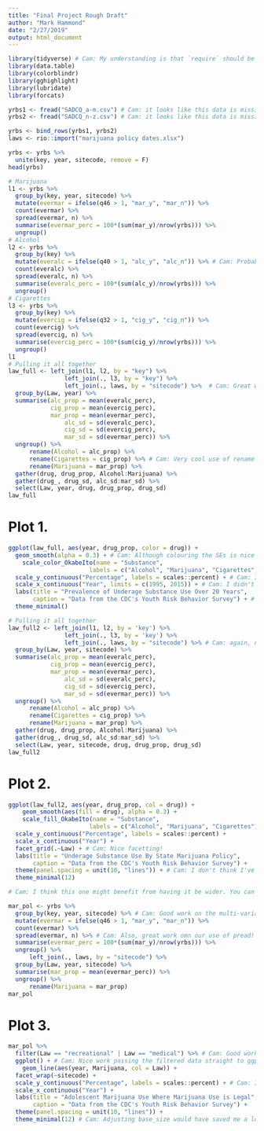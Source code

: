 ```yaml
---
title: "Final Project Rough Draft"
author: "Mark Hammond"
date: "2/27/2019"
output: html_document
---
```


```r
library(tidyverse) # Cam: My understanding is that `require` should be used inside functions. Since you want a missing package to throw an error instead of just a warning, I think library makes sense here. 
library(data.table)
library(colorblindr)
library(gghighlight)
library(lubridate)
library(forcats)
```


```r
yrbs1 <- fread("SADCQ_a-m.csv") # Cam: it looks like this data is missing from the repo.
yrbs2 <- fread("SADCQ_n-z.csv") # Cam: it looks like this data is missing from the repo.

yrbs <- bind_rows(yrbs1, yrbs2)
laws <- rio::import("marijuana policy dates.xlsx")
```

```r
yrbs <- yrbs %>%
  unite(key, year, sitecode, remove = F)
head(yrbs)

# Marijuana
l1 <- yrbs %>% 
  group_by(key, year, sitecode) %>% 
  mutate(evermar = ifelse(q46 > 1, "mar_y", "mar_n")) %>%
  count(evermar) %>%
  spread(evermar, n) %>%
  summarise(evermar_perc = 100*(sum(mar_y)/nrow(yrbs))) %>%
  ungroup()
# Alcohol
l2 <- yrbs %>% 
  group_by(key) %>% 
  mutate(everalc = ifelse(q40 > 1, "alc_y", "alc_n")) %>% # Cam: Probably not the biggest deal, but I've read that using dplyr's `if_else` is actually faster and safer than base's `ifelse`. 
  count(everalc) %>%
  spread(everalc, n) %>%
  summarise(everalc_perc = 100*(sum(alc_y)/nrow(yrbs))) %>%
  ungroup()
# Cigarettes
l3 <- yrbs %>% 
  group_by(key) %>% 
  mutate(evercig = ifelse(q32 > 1, "cig_y", "cig_n")) %>%
  count(evercig) %>%
  spread(evercig, n) %>%
  summarise(evercig_perc = 100*(sum(cig_y)/nrow(yrbs))) %>%
  ungroup()
l1
# Pulling it all together
law_full <- left_join(l1, l2, by = "key") %>%
                left_join(., l3, by = "key") %>%
                left_join(., laws, by = "sitecode") %>%  # Cam: Great work on your left_joins!
  group_by(Law, year) %>% 
  summarise(alc_prop = mean(everalc_perc),
            cig_prop = mean(evercig_perc),
            mar_prop = mean(evermar_perc),
                alc_sd = sd(everalc_perc),
                cig_sd = sd(evercig_perc),
                mar_sd = sd(evermar_perc)) %>%
  ungroup() %>% 
      rename(Alcohol = alc_prop) %>%
      rename(Cigarettes = cig_prop) %>% # Cam: Very cool use of rename the factor levels before you gathered them. 
      rename(Marijuana = mar_prop) %>% 
  gather(drug, drug_prop, Alcohol:Marijuana) %>% 
  gather(drug_, drug_sd, alc_sd:mar_sd) %>% 
  select(Law, year, drug, drug_prop, drug_sd)
law_full
```

# Plot 1.
```r
ggplot(law_full, aes(year, drug_prop, color = drug)) +
  geom_smooth(alpha = 0.3) + # Cam: Although colouring the SEs is nice for distinguishing them, I'm not sure it adds much to this plot. 
    scale_color_OkabeIto(name = "Substance",
                       labels = c("Alcohol", "Marijuana", "Cigarettes")) +
  scale_y_continuous("Percentage", labels = scales::percent) + # Cam: I like the percentage on the y-axis - good work!
  scale_x_continuous("Year", limits = c(1995, 2015)) + # Cam: I didn't know you could title axes directly in scale_*_continuous. That's really cool!
  labs(title = "Prevalence of Underage Substance Use Over 20 Years",
       caption = "Data from the CDC's Youth Risk Behavior Survey") + # Cam: Nice work including a caption!
  theme_minimal()
```


```r
# Pulling it all together
law_full2 <- left_join(l1, l2, by = 'key') %>%
                left_join(., l3, by = 'key') %>%
                left_join(., laws, by = "sitecode") %>% # Cam: again, nice work on the left joins! Although I believe the . might be uneeded, it certainly makes it more redeable!
  group_by(Law, year, sitecode) %>% 
  summarise(alc_prop = mean(everalc_perc),
            cig_prop = mean(evercig_perc),
            mar_prop = mean(evermar_perc),
                alc_sd = sd(everalc_perc),
                cig_sd = sd(evercig_perc),
                mar_sd = sd(evermar_perc)) %>%
  ungroup() %>% 
      rename(Alcohol = alc_prop) %>%
      rename(Cigarettes = cig_prop) %>%
      rename(Marijuana = mar_prop) %>% 
  gather(drug, drug_prop, Alcohol:Marijuana) %>% 
  gather(drug_, drug_sd, alc_sd:mar_sd) %>% 
  select(Law, year, sitecode, drug, drug_prop, drug_sd)
law_full2
```

# Plot 2.
```r

ggplot(law_full2, aes(year, drug_prop, col = drug)) +
    geom_smooth(aes(fill = drug), alpha = 0.3) +
    scale_fill_OkabeIto(name = "Substance",
                       labels = c("Alcohol", "Marijuana", "Cigarettes")) + # Cam: Great use of the labels argument to provide the fill legend. 
  scale_y_continuous("Percentage", labels = scales::percent) +
  scale_x_continuous("Year") +
  facet_grid(.~Law) + # Cam: Nice facetting!
  labs(title = "Underage Substance Use By State Marijuana Policy",
       caption = "Data from the CDC's Youth Risk Behavior Survey") +
  theme(panel.spacing = unit(10, "lines")) + # Cam: I don't think I've ever used panel.spacing; nice addition!
  theme_minimal(12)

# Cam: I think this one might benefit from having it be wider. You can set these manually be including fig.height and fig.width in your block headers. 

```

```r
mar_pol <- yrbs %>% 
  group_by(key, year, sitecode) %>% # Cam: Good work on the multi-variable grouping!
  mutate(evermar = ifelse(q46 > 1, "mar_y", "mar_n")) %>%
  count(evermar) %>%
  spread(evermar, n) %>% # Cam: Also, great work omn our use of pread!
  summarise(evermar_perc = 100*(sum(mar_y)/nrow(yrbs))) %>%
  ungroup() %>% 
      left_join(., laws, by = "sitecode") %>% 
  group_by(Law, year, sitecode) %>% 
  summarise(mar_prop = mean(evermar_perc)) %>%
  ungroup() %>% 
      rename(Marijuana = mar_prop)
mar_pol
```

# Plot 3.
```r
mar_pol %>% 
  filter(Law == "recreational" | Law == "medical") %>% # Cam: Good work on incorporating the or statement. 
  ggplot() + # Cam: Nice work passing the filtered data straight to ggplot. 
    geom_line(aes(year, Marijuana, col = Law)) +
  facet_wrap(~sitecode) +
  scale_y_continuous("Percentage", labels = scales::percent) + # Cam: If you round the proportions before you plot them, it should remove the .0 after the percentage, which seems unneeded to me. 
  scale_x_continuous("Year") +
  labs(title = "Adolescent Marijuana Use Where Marijuana Use is Legal",
       caption = "Data from the CDC's Youth Risk Behavior Survey") +
  theme(panel.spacing = unit(10, "lines")) +
  theme_minimal(12) # Cam: Adjusting base_size would have saved me a lot of time in my own plots; now I know!
```



